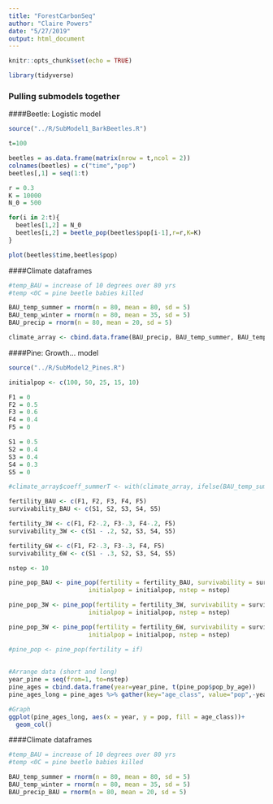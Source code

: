 ```yaml
---
title: "ForestCarbonSeq"
author: "Claire Powers"
date: "5/27/2019"
output: html_document
---
```


```r
knitr::opts_chunk$set(echo = TRUE)
```

```r
library(tidyverse)

```

### Pulling submodels together

####Beetle: Logistic model
```r
source("../R/SubModel1_BarkBeetles.R")

t=100

beetles = as.data.frame(matrix(nrow = t,ncol = 2))
colnames(beetles) = c("time","pop")
beetles[,1] = seq(1:t)

r = 0.3
K = 10000
N_0 = 500

for(i in 2:t){
  beetles[1,2] = N_0
  beetles[i,2] = beetle_pop(beetles$pop[i-1],r=r,K=K)
}

plot(beetles$time,beetles$pop)
```

####Climate dataframes
```r

#temp_BAU = increase of 10 degrees over 80 yrs
#temp <0C = pine beetle babies killed

BAU_temp_summer = rnorm(n = 80, mean = 80, sd = 5)
BAU_temp_winter = rnorm(n = 80, mean = 35, sd = 5)
BAU_precip = rnorm(n = 80, mean = 20, sd = 5)

climate_array <- cbind.data.frame(BAU_precip, BAU_temp_summer, BAU_temp_winter)

```


####Pine: Growth... model
```r

source("../R/SubModel2_Pines.R")

initialpop <- c(100, 50, 25, 15, 10)

F1 = 0
F2 = 0.5
F3 = 0.6
F4 = 0.4
F5 = 0

S1 = 0.5
S2 = 0.4
S3 = 0.4
S4 = 0.3
S5 = 0

#climate_array$coeff_summerT <- with(climate_array, ifelse(BAU_temp_summer >80, .2, 0)) 

fertility_BAU <- c(F1, F2, F3, F4, F5)
survivability_BAU <- c(S1, S2, S3, S4, S5)

fertility_3W <- c(F1, F2-.2, F3-.3, F4-.2, F5)
survivability_3W <- c(S1 - .2, S2, S3, S4, S5)

fertility_6W <- c(F1, F2-.3, F3-.3, F4, F5)
survivability_6W <- c(S1 - .3, S2, S3, S4, S5)

nstep <- 10

pine_pop_BAU <- pine_pop(fertility = fertility_BAU, survivability = survivability_BAU, 
                      initialpop = initialpop, nstep = nstep)

pine_pop_3W <- pine_pop(fertility = fertility_3W, survivability = survivability_3W, 
                      initialpop = initialpop, nstep = nstep)

pine_pop_3W <- pine_pop(fertility = fertility_6W, survivability = survivability_6W, 
                      initialpop = initialpop, nstep = nstep)

#pine_pop <- pine_pop(fertility = if)
  
  
#Arrange data (short and long)
year_pine = seq(from=1, to=nstep)
pine_ages = cbind.data.frame(year=year_pine, t(pine_pop$pop_by_age))
pine_ages_long = pine_ages %>% gather(key="age_class", value="pop",-year)

#Graph
ggplot(pine_ages_long, aes(x = year, y = pop, fill = age_class))+
  geom_col()

```

####Climate dataframes
```r

#temp_BAU = increase of 10 degrees over 80 yrs
#temp <0C = pine beetle babies killed

BAU_temp_summer = rnorm(n = 80, mean = 80, sd = 5)
BAU_temp_winter = rnorm(n = 80, mean = 35, sd = 5)
BAU_precip_BAU = rnorm(n = 80, mean = 20, sd = 5)

```



